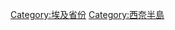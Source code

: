 {{Cat main}}

{{Commons category|Ismailia Governorate}}

[[Category:埃及省份|Category:埃及省份]]
[[Category:西奈半島|Category:西奈半島]]